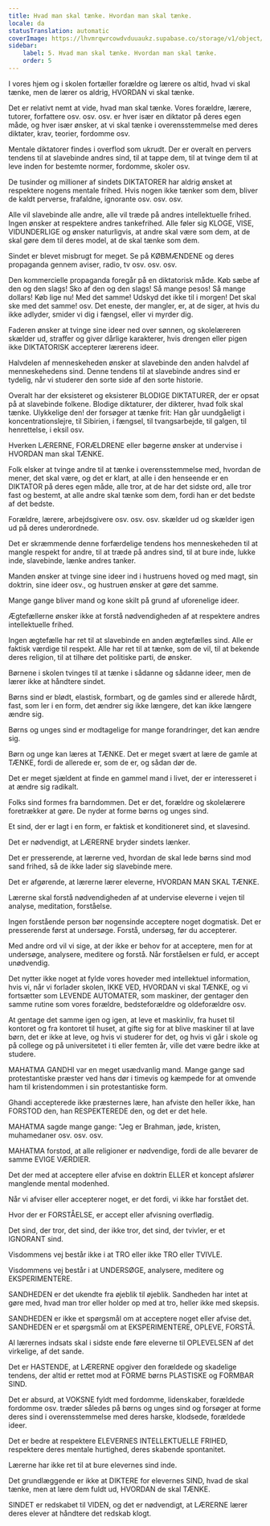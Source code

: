 ```yaml
---
title: Hvad man skal tænke. Hvordan man skal tænke.
locale: da
statusTranslation: automatic
coverImage: https://lhvmrqwrcowdvduuaukz.supabase.co/storage/v1/object/public/strapi-uploads/small_cover-educacion-fundamental.webp-2d51a7828a2b1309555be27f7e2a61a0.webp
sidebar:
    label: 5. Hvad man skal tænke. Hvordan man skal tænke.
    order: 5
---
```

I vores hjem og i skolen fortæller forældre og lærere os altid, hvad vi skal tænke, men de lærer os aldrig, HVORDAN vi skal tænke.

Det er relativt nemt at vide, hvad man skal tænke. Vores forældre, lærere, tutorer, forfattere osv. osv. osv. er hver især en diktator på deres egen måde, og hver især ønsker, at vi skal tænke i overensstemmelse med deres diktater, krav, teorier, fordomme osv.

Mentale diktatorer findes i overflod som ukrudt. Der er overalt en pervers tendens til at slavebinde andres sind, til at tappe dem, til at tvinge dem til at leve inden for bestemte normer, fordomme, skoler osv.

De tusinder og millioner af sindets DIKTATORER har aldrig ønsket at respektere nogens mentale frihed. Hvis nogen ikke tænker som dem, bliver de kaldt perverse, frafaldne, ignorante osv. osv. osv.

Alle vil slavebinde alle andre, alle vil træde på andres intellektuelle frihed. Ingen ønsker at respektere andres tankefrihed. Alle føler sig KLOGE, VISE, VIDUNDERLIGE og ønsker naturligvis, at andre skal være som dem, at de skal gøre dem til deres model, at de skal tænke som dem.

Sindet er blevet misbrugt for meget. Se på KØBMÆNDENE og deres propaganda gennem aviser, radio, tv osv. osv. osv.

Den kommercielle propaganda foregår på en diktatorisk måde. Køb sæbe af den og den slags! Sko af den og den slags! Så mange pesos! Så mange dollars! Køb lige nu! Med det samme! Udskyd det ikke til i morgen! Det skal ske med det samme! osv. Det eneste, der mangler, er, at de siger, at hvis du ikke adlyder, smider vi dig i fængsel, eller vi myrder dig.

Faderen ønsker at tvinge sine ideer ned over sønnen, og skolelæreren skælder ud, straffer og giver dårlige karakterer, hvis drengen eller pigen ikke DIKTATORISK accepterer lærerens ideer.

Halvdelen af menneskeheden ønsker at slavebinde den anden halvdel af menneskehedens sind. Denne tendens til at slavebinde andres sind er tydelig, når vi studerer den sorte side af den sorte historie.

Overalt har der eksisteret og eksisterer BLODIGE DIKTATURER, der er opsat på at slavebinde folkene. Blodige diktaturer, der dikterer, hvad folk skal tænke. Ulykkelige den! der forsøger at tænke frit: Han går uundgåeligt i koncentrationslejre, til Sibirien, i fængsel, til tvangsarbejde, til galgen, til henrettelse, i eksil osv.

Hverken LÆRERNE, FORÆLDRENE eller bøgerne ønsker at undervise i HVORDAN man skal TÆNKE.

Folk elsker at tvinge andre til at tænke i overensstemmelse med, hvordan de mener, det skal være, og det er klart, at alle i den henseende er en DIKTATOR på deres egen måde, alle tror, at de har det sidste ord, alle tror fast og bestemt, at alle andre skal tænke som dem, fordi han er det bedste af det bedste.

Forældre, lærere, arbejdsgivere osv. osv. osv. skælder ud og skælder igen ud på deres underordnede.

Det er skræmmende denne forfærdelige tendens hos menneskeheden til at mangle respekt for andre, til at træde på andres sind, til at bure inde, lukke inde, slavebinde, lænke andres tanker.

Manden ønsker at tvinge sine ideer ind i hustruens hoved og med magt, sin doktrin, sine ideer osv., og hustruen ønsker at gøre det samme.

Mange gange bliver mand og kone skilt på grund af uforenelige ideer.

Ægtefællerne ønsker ikke at forstå nødvendigheden af at respektere andres intellektuelle frihed.

Ingen ægtefælle har ret til at slavebinde en anden ægtefælles sind. Alle er faktisk værdige til respekt. Alle har ret til at tænke, som de vil, til at bekende deres religion, til at tilhøre det politiske parti, de ønsker.

Børnene i skolen tvinges til at tænke i sådanne og sådanne ideer, men de lærer ikke at håndtere sindet.

Børns sind er blødt, elastisk, formbart, og de gamles sind er allerede hårdt, fast, som ler i en form, det ændrer sig ikke længere, det kan ikke længere ændre sig.

Børns og unges sind er modtagelige for mange forandringer, det kan ændre sig.

Børn og unge kan læres at TÆNKE. Det er meget svært at lære de gamle at TÆNKE, fordi de allerede er, som de er, og sådan dør de.

Det er meget sjældent at finde en gammel mand i livet, der er interesseret i at ændre sig radikalt.

Folks sind formes fra barndommen. Det er det, forældre og skolelærere foretrækker at gøre. De nyder at forme børns og unges sind.

Et sind, der er lagt i en form, er faktisk et konditioneret sind, et slavesind.

Det er nødvendigt, at LÆRERNE bryder sindets lænker.

Det er presserende, at lærerne ved, hvordan de skal lede børns sind mod sand frihed, så de ikke lader sig slavebinde mere.

Det er afgørende, at lærerne lærer eleverne, HVORDAN MAN SKAL TÆNKE.

Lærerne skal forstå nødvendigheden af at undervise eleverne i vejen til analyse, meditation, forståelse.

Ingen forstående person bør nogensinde acceptere noget dogmatisk. Det er presserende først at undersøge. Forstå, undersøg, før du accepterer.

Med andre ord vil vi sige, at der ikke er behov for at acceptere, men for at undersøge, analysere, meditere og forstå. Når forståelsen er fuld, er accept unødvendig.

Det nytter ikke noget at fylde vores hoveder med intellektuel information, hvis vi, når vi forlader skolen, IKKE VED, HVORDAN vi skal TÆNKE, og vi fortsætter som LEVENDE AUTOMATER, som maskiner, der gentager den samme rutine som vores forældre, bedsteforældre og oldeforældre osv.

At gentage det samme igen og igen, at leve et maskinliv, fra huset til kontoret og fra kontoret til huset, at gifte sig for at blive maskiner til at lave børn, det er ikke at leve, og hvis vi studerer for det, og hvis vi går i skole og på college og på universitetet i ti eller femten år, ville det være bedre ikke at studere.

MAHATMA GANDHI var en meget usædvanlig mand. Mange gange sad protestantiske præster ved hans dør i timevis og kæmpede for at omvende ham til kristendommen i sin protestantiske form.

Ghandi accepterede ikke præsternes lære, han afviste den heller ikke, han FORSTOD den, han RESPEKTEREDE den, og det er det hele.

MAHATMA sagde mange gange: "Jeg er Brahman, jøde, kristen, muhamedaner osv. osv. osv.

MAHATMA forstod, at alle religioner er nødvendige, fordi de alle bevarer de samme EVIGE VÆRDIER.

Det der med at acceptere eller afvise en doktrin ELLER et koncept afslører manglende mental modenhed.

Når vi afviser eller accepterer noget, er det fordi, vi ikke har forstået det.

Hvor der er FORSTÅELSE, er accept eller afvisning overflødig.

Det sind, der tror, det sind, der ikke tror, det sind, der tvivler, er et IGNORANT sind.

Visdommens vej består ikke i at TRO eller ikke TRO eller TVIVLE.

Visdommens vej består i at UNDERSØGE, analysere, meditere og EKSPERIMENTERE.

SANDHEDEN er det ukendte fra øjeblik til øjeblik. Sandheden har intet at gøre med, hvad man tror eller holder op med at tro, heller ikke med skepsis.

SANDHEDEN er ikke et spørgsmål om at acceptere noget eller afvise det. SANDHEDEN er et spørgsmål om at EKSPERIMENTERE, OPLEVE, FORSTÅ.

Al lærernes indsats skal i sidste ende føre eleverne til OPLEVELSEN af det virkelige, af det sande.

Det er HASTENDE, at LÆRERNE opgiver den forældede og skadelige tendens, der altid er rettet mod at FORME børns PLASTISKE og FORMBAR SIND.

Det er absurd, at VOKSNE fyldt med fordomme, lidenskaber, forældede fordomme osv. træder således på børns og unges sind og forsøger at forme deres sind i overensstemmelse med deres harske, klodsede, forældede ideer.

Det er bedre at respektere ELEVERNES INTELLEKTUELLE FRIHED, respektere deres mentale hurtighed, deres skabende spontanitet.

Lærerne har ikke ret til at bure elevernes sind inde.

Det grundlæggende er ikke at DIKTERE for elevernes SIND, hvad de skal tænke, men at lære dem fuldt ud, HVORDAN de skal TÆNKE.

SINDET er redskabet til VIDEN, og det er nødvendigt, at LÆRERNE lærer deres elever at håndtere det redskab klogt.

